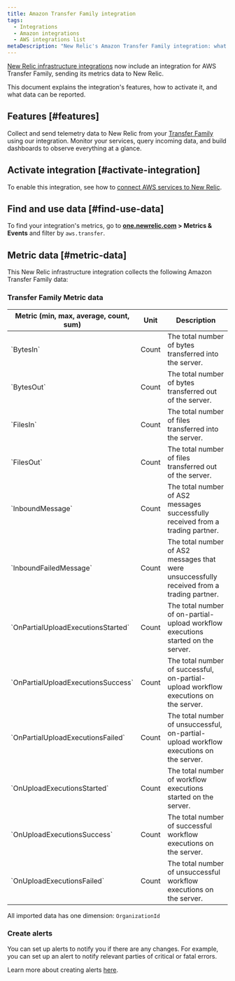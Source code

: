 ```yaml
---
title: Amazon Transfer Family integration
tags:
  - Integrations
  - Amazon integrations
  - AWS integrations list
metaDescription: "New Relic's Amazon Transfer Family integration: what data it reports and how to enable it."
---
```


[New Relic infrastructure integrations](/docs/infrastructure/integrations-getting-started/getting-started/introduction-infrastructure-integrations) now include an integration for AWS Transfer Family, sending its metrics data to New Relic.

This document explains the integration's features, how to activate it, and what data can be reported.

## Features [#features]

Collect and send telemetry data to New Relic from your [Transfer Family](https://aws.amazon.com/aws-transfer-family/) using our integration. Monitor your services, query incoming data, and build dashboards to observe everything at a glance.

## Activate integration [#activate-integration]

To enable this integration, see how to [connect AWS services to New Relic](/docs/infrastructure/amazon-integrations/connect/aws-metric-stream-setup/).

## Find and use data [#find-use-data]

To find your integration's metrics, go to **[one.newrelic.com](https://one.newrelic.com/all-capabilities) > Metrics & Events** and filter by `aws.transfer`.

## Metric data [#metric-data]

This New Relic infrastructure integration collects the following Amazon Transfer Family data:

### Transfer Family Metric data

<table>
  <thead>
    <tr>
      <th style={{ width: "200px" }}>
      Metric (min, max, average, count, sum)  
      </th>
      <th>
      Unit  
      </th>
      <th>
      Description
      </th>
    </tr>
  </thead>
    <tbody>
    <tr>
      <td>
      `BytesIn`
      </td>
      <td>
      Count
      </td>
      <td>
      The total number of bytes transferred into the server.
      </td>
    </tr>
    <tr>
      <td>
      `BytesOut`
      </td>
      <td>
      Count
      </td>
      <td>
      The total number of bytes transferred out of the server.
      </td>
    </tr>
    <tr>
      <td>
      `FilesIn`
      </td>
      <td>
      Count
      </td>
      <td>
      The total number of files transferred into the server.
      </td>
    </tr>
    <tr>
      <td>
      `FilesOut`
      </td>
      <td>
      Count
      </td>
      <td>
      The total number of files transferred out of the server.
      </td>
    </tr>
    <tr>
      <td>
      `InboundMessage`
      </td>
      <td>
      Count
      </td>
      <td>
      The total number of AS2 messages successfully received from a trading partner.
      </td>
    </tr>
    <tr>
      <td>
      `InboundFailedMessage`
      </td>
      <td>
      Count
      </td>
      <td>
      The total number of AS2 messages that were unsuccessfully received from a trading partner.
      </td>
    </tr>
    <tr>
      <td>
      `OnPartialUploadExecutionsStarted`
      </td>
      <td>
      Count
      </td>
      <td>
      The total number of on-partial-upload workflow executions started on the server.
      </td>
    </tr>
    <tr>
      <td>
      `OnPartialUploadExecutionsSuccess`
      </td>
      <td>
      Count
      </td>
      <td>
      The total number of successful, on-partial-upload workflow executions on the server.
      </td>
    </tr>
    <tr>
      <td>
      `OnPartialUploadExecutionsFailed`
      </td>
      <td>
      Count
      </td>
      <td>
      The total number of unsuccessful, on-partial-upload workflow executions on the server.
      </td>
    </tr>
    <tr>
      <td>
      `OnUploadExecutionsStarted`
      </td>
      <td>
      Count
      </td>
      <td>
      The total number of workflow executions started on the server.
      </td>
    </tr>
    <tr>
      <td>
      `OnUploadExecutionsSuccess`
      </td>
      <td>
      Count
      </td>
      <td>
      The total number of successful workflow executions on the server.
      </td>
    </tr>
    <tr>
      <td>
      `OnUploadExecutionsFailed`
      </td>
      <td>
      Count
      </td>
      <td>
      The total number of unsuccessful workflow executions on the server.
      </td>
    </tr>
    </tbody>
</table>

All imported data has one dimension: `OrganizationId`

### Create alerts

You can set up alerts to notify you if there are any changes. For example, you can set up an alert to notify relevant parties of critical or fatal errors.

Learn more about creating alerts [here](/docs/tutorial-create-alerts/create-an-alert/).